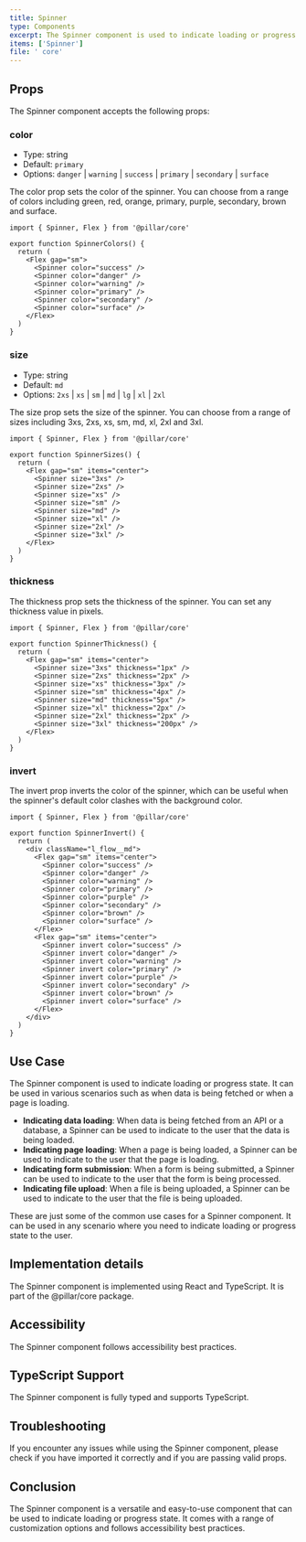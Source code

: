 ```yaml
---
title: Spinner
type: Components
excerpt: The Spinner component is used to indicate loading or progress state.
items: ['Spinner']
file: ' core'
---
```


## Props

The Spinner component accepts the following props:

### color

- Type: string
- Default: `primary`
- Options: `danger` | `warning` | `success` | `primary` | `secondary` | `surface`

The color prop sets the color of the spinner. You can choose from a range of colors including green, red, orange, primary, purple, secondary, brown and surface.

```tsx showLineNumbers title="Spinner.tsx"
import { Spinner, Flex } from '@pillar/core'

export function SpinnerColors() {
  return (
    <Flex gap="sm">
      <Spinner color="success" />
      <Spinner color="danger" />
      <Spinner color="warning" />
      <Spinner color="primary" />
      <Spinner color="secondary" />
      <Spinner color="surface" />
    </Flex>
  )
}
```

### size

- Type: string
- Default: `md`
- Options: `2xs` | `xs` | `sm` | `md` | `lg` | `xl` | `2xl`

The size prop sets the size of the spinner. You can choose from a range of sizes including 3xs, 2xs, xs, sm, md, xl, 2xl and 3xl.

```tsx showLineNumbers title="Spinner.tsx"
import { Spinner, Flex } from '@pillar/core'

export function SpinnerSizes() {
  return (
    <Flex gap="sm" items="center">
      <Spinner size="3xs" />
      <Spinner size="2xs" />
      <Spinner size="xs" />
      <Spinner size="sm" />
      <Spinner size="md" />
      <Spinner size="xl" />
      <Spinner size="2xl" />
      <Spinner size="3xl" />
    </Flex>
  )
}
```

### thickness

The thickness prop sets the thickness of the spinner. You can set any thickness value in pixels.

```tsx showLineNumbers title="Spinner.tsx"
import { Spinner, Flex } from '@pillar/core'

export function SpinnerThickness() {
  return (
    <Flex gap="sm" items="center">
      <Spinner size="3xs" thickness="1px" />
      <Spinner size="2xs" thickness="2px" />
      <Spinner size="xs" thickness="3px" />
      <Spinner size="sm" thickness="4px" />
      <Spinner size="md" thickness="5px" />
      <Spinner size="xl" thickness="2px" />
      <Spinner size="2xl" thickness="2px" />
      <Spinner size="3xl" thickness="200px" />
    </Flex>
  )
}
```

### invert

The invert prop inverts the color of the spinner, which can be useful when the spinner's default color clashes with the background color.

```tsx showLineNumbers title="Spinner.tsx"
import { Spinner, Flex } from '@pillar/core'

export function SpinnerInvert() {
  return (
    <div className="l_flow__md">
      <Flex gap="sm" items="center">
        <Spinner color="success" />
        <Spinner color="danger" />
        <Spinner color="warning" />
        <Spinner color="primary" />
        <Spinner color="purple" />
        <Spinner color="secondary" />
        <Spinner color="brown" />
        <Spinner color="surface" />
      </Flex>
      <Flex gap="sm" items="center">
        <Spinner invert color="success" />
        <Spinner invert color="danger" />
        <Spinner invert color="warning" />
        <Spinner invert color="primary" />
        <Spinner invert color="purple" />
        <Spinner invert color="secondary" />
        <Spinner invert color="brown" />
        <Spinner invert color="surface" />
      </Flex>
    </div>
  )
}
```

## Use Case

The Spinner component is used to indicate loading or progress state. It can be used in various scenarios such as when data is being fetched or when a page is loading.

- **Indicating data loading**: When data is being fetched from an API or a database, a Spinner can be used to indicate to the user that the data is being loaded.
- **Indicating page loading**: When a page is being loaded, a Spinner can be used to indicate to the user that the page is loading.
- **Indicating form submission**: When a form is being submitted, a Spinner can be used to indicate to the user that the form is being processed.
- **Indicating file upload**: When a file is being uploaded, a Spinner can be used to indicate to the user that the file is being uploaded.

These are just some of the common use cases for a Spinner component. It can be used in any scenario where you need to indicate loading or progress state to the user.

## Implementation details

The Spinner component is implemented using React and TypeScript. It is part of the @pillar/core package.

## Accessibility

The Spinner component follows accessibility best practices.

## TypeScript Support

The Spinner component is fully typed and supports TypeScript.

## Troubleshooting

If you encounter any issues while using the Spinner component, please check if you have imported it correctly and if you are passing valid props.

## Conclusion

The Spinner component is a versatile and easy-to-use component that can be used to indicate loading or progress state. It comes with a range of customization options and follows accessibility best practices.
